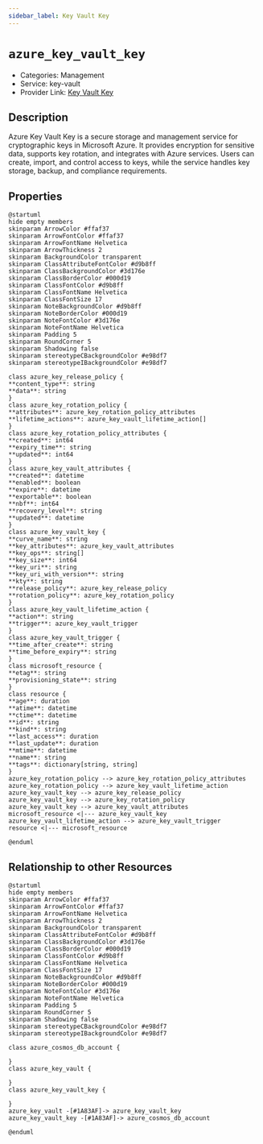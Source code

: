 ```yaml
---
sidebar_label: Key Vault Key
---
```


# `azure_key_vault_key`

- Categories: Management
- Service: key-vault
- Provider Link: [Key Vault Key](https://learn.microsoft.com/en-us/azure/key-vault/keys/)

## Description

Azure Key Vault Key is a secure storage and management service for cryptographic keys in Microsoft Azure. It provides encryption for sensitive data, supports key rotation, and integrates with Azure services. Users can create, import, and control access to keys, while the service handles key storage, backup, and compliance requirements.

## Properties

<ZoomPanPinch>

```kroki imgType="plantuml" imgAlt="Diagram of Key Vault Key data model"
@startuml
hide empty members
skinparam ArrowColor #ffaf37
skinparam ArrowFontColor #ffaf37
skinparam ArrowFontName Helvetica
skinparam ArrowThickness 2
skinparam BackgroundColor transparent
skinparam ClassAttributeFontColor #d9b8ff
skinparam ClassBackgroundColor #3d176e
skinparam ClassBorderColor #000d19
skinparam ClassFontColor #d9b8ff
skinparam ClassFontName Helvetica
skinparam ClassFontSize 17
skinparam NoteBackgroundColor #d9b8ff
skinparam NoteBorderColor #000d19
skinparam NoteFontColor #3d176e
skinparam NoteFontName Helvetica
skinparam Padding 5
skinparam RoundCorner 5
skinparam Shadowing false
skinparam stereotypeCBackgroundColor #e98df7
skinparam stereotypeIBackgroundColor #e98df7

class azure_key_release_policy {
**content_type**: string
**data**: string
}
class azure_key_rotation_policy {
**attributes**: azure_key_rotation_policy_attributes
**lifetime_actions**: azure_key_vault_lifetime_action[]
}
class azure_key_rotation_policy_attributes {
**created**: int64
**expiry_time**: string
**updated**: int64
}
class azure_key_vault_attributes {
**created**: datetime
**enabled**: boolean
**expire**: datetime
**exportable**: boolean
**nbf**: int64
**recovery_level**: string
**updated**: datetime
}
class azure_key_vault_key {
**curve_name**: string
**key_attributes**: azure_key_vault_attributes
**key_ops**: string[]
**key_size**: int64
**key_uri**: string
**key_uri_with_version**: string
**kty**: string
**release_policy**: azure_key_release_policy
**rotation_policy**: azure_key_rotation_policy
}
class azure_key_vault_lifetime_action {
**action**: string
**trigger**: azure_key_vault_trigger
}
class azure_key_vault_trigger {
**time_after_create**: string
**time_before_expiry**: string
}
class microsoft_resource {
**etag**: string
**provisioning_state**: string
}
class resource {
**age**: duration
**atime**: datetime
**ctime**: datetime
**id**: string
**kind**: string
**last_access**: duration
**last_update**: duration
**mtime**: datetime
**name**: string
**tags**: dictionary[string, string]
}
azure_key_rotation_policy --> azure_key_rotation_policy_attributes
azure_key_rotation_policy --> azure_key_vault_lifetime_action
azure_key_vault_key --> azure_key_release_policy
azure_key_vault_key --> azure_key_rotation_policy
azure_key_vault_key --> azure_key_vault_attributes
microsoft_resource <|--- azure_key_vault_key
azure_key_vault_lifetime_action --> azure_key_vault_trigger
resource <|--- microsoft_resource

@enduml
```

</ZoomPanPinch>

## Relationship to other Resources

<ZoomPanPinch>

```kroki imgType="plantuml" imgAlt="Diagram of Key Vault Key resource relationships"
@startuml
hide empty members
skinparam ArrowColor #ffaf37
skinparam ArrowFontColor #ffaf37
skinparam ArrowFontName Helvetica
skinparam ArrowThickness 2
skinparam BackgroundColor transparent
skinparam ClassAttributeFontColor #d9b8ff
skinparam ClassBackgroundColor #3d176e
skinparam ClassBorderColor #000d19
skinparam ClassFontColor #d9b8ff
skinparam ClassFontName Helvetica
skinparam ClassFontSize 17
skinparam NoteBackgroundColor #d9b8ff
skinparam NoteBorderColor #000d19
skinparam NoteFontColor #3d176e
skinparam NoteFontName Helvetica
skinparam Padding 5
skinparam RoundCorner 5
skinparam Shadowing false
skinparam stereotypeCBackgroundColor #e98df7
skinparam stereotypeIBackgroundColor #e98df7

class azure_cosmos_db_account {

}
class azure_key_vault {

}
class azure_key_vault_key {

}
azure_key_vault -[#1A83AF]-> azure_key_vault_key
azure_key_vault_key -[#1A83AF]-> azure_cosmos_db_account

@enduml
```

</ZoomPanPinch>
